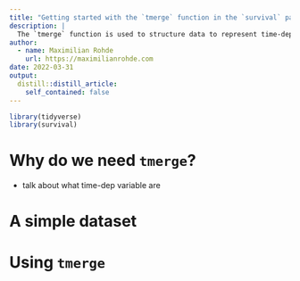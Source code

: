 ```yaml
---
title: "Getting started with the `tmerge` function in the `survival` package"
description: |
  The `tmerge` function is used to structure data to represent time-dependent variables in a survival analysis. The post shows a minimal example of how to use `tmerge`.
author:
  - name: Maximilian Rohde
    url: https://maximilianrohde.com
date: 2022-03-31
output:
  distill::distill_article:
    self_contained: false
---
```


```r
library(tidyverse)
library(survival)
```

# Why do we need `tmerge`?

- talk about what time-dep variable are

# A simple dataset

# Using `tmerge`


